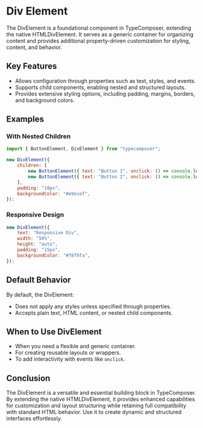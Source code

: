 # Div Element

The DivElement is a foundational component in TypeComposer, extending the native HTMLDivElement. It serves as a generic container for organizing content and provides additional property-driven customization for styling, content, and behavior.

## Key Features

- Allows configuration through properties such as text, styles, and events.
- Supports child components, enabling nested and structured layouts.
- Provides extensive styling options, including padding, margins, borders, and background colors.

## Examples

### With Nested Children

```javascript
import { ButtonElement, DivElement } from "typecomposer";

new DivElement({
	children: [
		new ButtonElement({ text: "Button 1", onclick: () => console.log("Button 1 clicked") }),
		new ButtonElement({ text: "Button 2", onclick: () => console.log("Button 2 clicked") }),
	],
	padding: "10px",
	backgroundColor: "#e9ecef",
});
```

### Responsive Design

```javascript
new DivElement({
	text: "Responsive Div",
	width: "50%",
	height: "auto",
	padding: "15px",
	backgroundColor: "#f8f9fa",
});
```

## Default Behavior

By default, the DivElement:
- Does not apply any styles unless specified through properties.
- Accepts plain text, HTML content, or nested child components.

## When to Use DivElement

- When you need a flexible and generic container.
- For creating reusable layouts or wrappers.
- To add interactivity with events like `onclick`.

## Conclusion

The DivElement is a versatile and essential building block in TypeComposer. By extending the native HTMLDivElement, it provides enhanced capabilities for customization and layout structuring while retaining full compatibility with standard HTML behavior. Use it to create dynamic and structured interfaces effortlessly.
